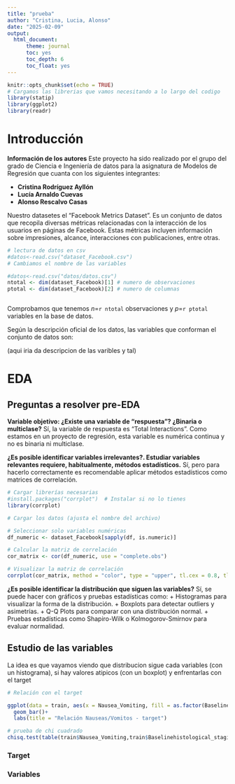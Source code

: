 ```yaml
---
title: "prueba"
author: "Cristina, Lucia, Alonso"
date: "2025-02-09"
output: 
  html_document:
      theme: journal
      toc: yes
      toc_depth: 6
      toc_float: yes
---
```


```r
knitr::opts_chunk$set(echo = TRUE)
# Cargamos las librerias que vamos necesitando a lo largo del codigo
library(statip)
library(ggplot2)
library(readr)
```

# Introducción

**Información de los autores**
Este proyecto ha sido realizado por el grupo del grado de Ciencia e Ingeniería de datos para la asignatura de Modelos de Regresión que cuanta con los siguientes integrantes:

+ **Cristina Rodríguez Ayllón**
+ **Lucía Arnaldo Cuevas**
+ **Alonso Rescalvo Casas**

Nuestro datasetes el "Facebook Metrics Dataset". Es un conjunto de datos que recopila diversas métricas relacionadas con la interacción de los usuarios en páginas de Facebook. Estas métricas incluyen información sobre impresiones, alcance, interacciones con publicaciones, entre otras.



```r
# lectura de datos en csv
#datos<-read.csv("dataset_Facebook.csv")
# Cambiamos el nombre de las variables 

#datos<-read.csv("datos/datos.csv")
ntotal <- dim(dataset_Facebook)[1] # numero de observaciones
ptotal <- dim(dataset_Facebook)[2] # numero de columnas



```

Comprobamos que tenemos $n=$```r ntotal``` observaciones y $p=$```r ptotal``` variables en la base de datos.


Según la descripción oficial de los datos, las variables que conforman el conjunto de datos son:

(aqui iria da descripcion de las varibles y tal)


# EDA
## Preguntas a resolver pre-EDA








**Variable objetivo: ¿Existe una variable de “respuesta”? ¿Binaria o multiclase?**
Sí, la variable de respuesta es "Total Interactions". Como estamos en un proyecto de regresión, esta variable es numérica continua y no es binaria ni multiclase.

**¿Es posible identificar variables irrelevantes?. Estudiar variables relevantes requiere, habitualmente, métodos estadísticos.**
Sí, pero para hacerlo correctamente es recomendable aplicar métodos estadísticos como matrices de correlación.

```r
# Cargar librerías necesarias
#install.packages("corrplot")  # Instalar si no lo tienes
library(corrplot)

# Cargar los datos (ajusta el nombre del archivo)

# Seleccionar solo variables numéricas
df_numeric <- dataset_Facebook[sapply(df, is.numeric)]

# Calcular la matriz de correlación
cor_matrix <- cor(df_numeric, use = "complete.obs")

# Visualizar la matriz de correlación
corrplot(cor_matrix, method = "color", type = "upper", tl.cex = 0.8, tl.col = "black")

```


**¿Es posible identificar la distribución que siguen las variables?**
Sí, se puede hacer con gráficos y pruebas estadísticas como:
+ Histogramas para visualizar la forma de la distribución.
+ Boxplots para detectar outliers y asimetrías.
+ Q-Q Plots para comparar con una distribución normal.
+ Pruebas estadísticas como Shapiro-Wilk o Kolmogorov-Smirnov para evaluar normalidad.


## Estudio de las variables
La idea es que vayamos viendo que distribucion sigue cada variables (con un histograma), si hay valores atipicos (con un boxplot) y enfrentarlas con el target

```r
# Relación con el target

ggplot(data = train, aes(x = Nausea_Vomiting, fill = as.factor(Baselinehistological_staging))) +
  geom_bar()+
  labs(title = "Relación Nauseas/Vomitos - target")

# prueba de chi cuadrado
chisq.test(table(train$Nausea_Vomiting,train$Baselinehistological_staging))
```




### Target


### Variables


